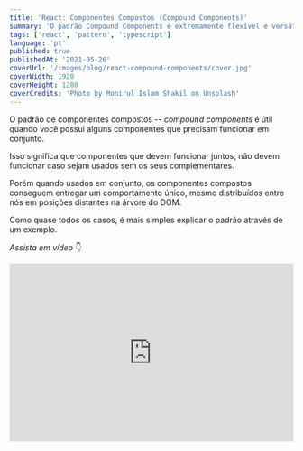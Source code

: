 ```yaml
---
title: 'React: Componentes Compostos (Compound Components)'
summary: 'O padrão Compound Components é extremamente flexível e versátil. Nesse tutorial apresento um exemplo bem simples, porém completo usando abas.'
tags: ['react', 'pattern', 'typescript']
language: 'pt'
published: true
publishedAt: '2021-05-26'
coverUrl: '/images/blog/react-compound-components/cover.jpg'
coverWidth: 1920
coverHeight: 1280
coverCredits: 'Photo by Monirul Islam Shakil on Unsplash'
---
```


O padrão de componentes compostos -- *compound components* é útil
quando você possui alguns componentes que precisam funcionar em conjunto.

Isso significa que componentes que devem funcionar juntos, não devem funcionar
caso sejam usados sem os seus complementares.

Porém quando usados em conjunto, os componentes compostos conseguem entregar
um comportamento único, mesmo distribuídos entre nós em posições distantes na árvore do DOM.

Como quase todos os casos, é mais simples explicar o padrão através de um exemplo.

*Assista em vídeo* 👇

<section className="w-full flex flex-col justify-center items-center">
  <iframe
    width="100%"
    height="315"
    src="https://www.youtube.com/embed/wJ0_bUNurU4"
    title="YouTube video player"
    frameborder="0"
    allow="accelerometer; autoplay; clipboard-write; encrypted-media; gyroscope; picture-in-picture"
    allowfullscreen
  />
</section>


## Exemplo

> Você pode acessar o resultado final [neste repositório no Github](https://github.com/gustavofsantos/react-compound-components).

Imagine um caso onde é necessário gerenciar um conjunto de abas. Existe o cabeçalho
onde o usuário pode clicar e selecionar uma aba e o corpo, onde é montado na tela a aba selecionada.

Vou começar definindo um arquivo de testes com algumas propriedades que o código deve implementar.
A primeira propriedade é que, por padrão, nenhuma aba deve ser montada na página.

```tsx:example.spec.tsx
describe("Compound Components", () => {
  it.todo("Should not render any tab");
});
```

A segunda propriedade é que, dado um identificador de aba inicial, a interface montada na 
tela deve ser a relacionada com o identificador padrão:

```tsx:example.spec.tsx
describe("Compound Components", () => {
  it.todo("Should not render any tab");
  it.todo("Should render the default selected tab");
});
```

A terceira propriedade é que, quando o usuário clicar em um cabeçalho, deve ser montado na página
a aba relacionada ao cabeçalho.

```tsx:example.spec.tsx
describe("Compound Components", () => {
  it.todo("Should not render any tab");
  it.todo("Should render the default selected tab");
  it.todo("Should render panel when click in the header");
});
```

Agora estou pronto para começar a implementar o código que eu gostaria de ter disponível para o meu teste.
Vou definir uma função `Ui`, que representa um cliente dos componentes que eu desejo implementar.

```tsx:example.spec.tsx
const Ui = ({ defaultTab = "" }) => (
  <Tabs defaultTab={defaultTab}>
    <div>
      <TabHeader tabId="users">Users</TabHeader>
      <TabHeader tabId="settings">Settings</TabHeader>
    </div>

    <div>
      <TabBody tabId="users">
        <span data-testid="users-panel">Users panel</span>
      </TabBody>
      <TabBody tabId="settings">
        <span data-testid="settings-panel">Settings panel</span>
      </TabBody>
    </div>
  </Tabs>
);

describe("Compound Components", () => {
  it.todo("Should not render any tab");
  it.todo("Should render the default selected tab");
  it.todo("Should render panel when click in the header");
});
```

Os componentes `<Tabs />`, `<TabHeader />` e `<TabBody />` serão implementados e deverão ser exportados 
do arquivo `example.tsx`. Portanto defino estes imports na primeira linha do meu arquivo de testes.

```tsx:example.spec.tsx
import { Tabs, TabBody, TabHeader } from "./example";

const Ui = ({ defaultTab = "" }) => ( /* ... */ );

describe("Compound Components", () => {
  it.todo("Should not render any tab");
  it.todo("Should render the default selected tab");
  it.todo("Should render panel when click in the header");
});
```

Com a interface de teste em mãos e a descrição dos comportamentos base, posso implementar o primeiro teste:

```tsx:example.spec.tsx
import { render, screen } from "@testing-library/react";
import { Tabs, TabBody, TabHeader } from "./example";

const Ui = ({ defaultTab = "" }) => ( /* ... */ );

describe("Compound Components", () => {
  it("Should not render any tab", () => {
    render(<Ui />);

    expect(screen.queryByTestId("users-panel")).toBeNull();
    expect(screen.queryByTestId("settings-panel")).toBeNull();
  });

  it.todo("Should render the default selected tab");
  it.todo("Should render panel when click in the header");
});
```

Rodo os testes e obviamente eles quebram porque o arquivo `example.tsx` não existe; tampouco os componentes
usados em `Ui`. Crio o arquivo `example.tsx` ao lado do arquivo `example.spec.tsx` e escrevo as primeiras linhas:

```tsx:example.tsx
export const Tabs = () => {};

export const TabHeader = () => {};

export const TabBody = () => {};
```

Obviamente o código acima não resolve o problema. Porém agora os erros são outros.

O primeiro ponto é que vou usar a API de contextos do React e vou criar um contexto que vai englobar
os componentes `<TabHeader />` e `<TabBody />`.

O componente `<Tabs />` vai servir como um *provider* local. Por questões estéticas pessoais, prefiro não usar
o sufixo *provider*. Então ao invés de chamar `Tabs` de `TabsProvider`, prefiro manter a simplicidade do nome
e definir como `Tabs`.

```tsx:example.tsx
import { createContext } from "react";

type ContextType = {
  selected: string;
  setSelected(selected: string): void;
};

const TabsContext = createContext<ContextType>({
  selected: undefined,
  setSelected() {},
});

export const Tabs = () => {};

export const TabHeader = () => {};

export const TabBody = () => {};
```

Outra preferência pessoal é usar objetos ao invés de tuplas. Acima eu defini o tipo do contexto, além de 
criar o contexto com o devido valor inicial. Em seguida vou implementar o componente `Tabs` para que ele
seja o provedor do contexto local.

```tsx:example.tsx
// ...

const TabsContext = createContext<ContextType>({
  selected: undefined,
  setSelected() {},
});

export const Tabs = ({ children, defaultTab = "" }) => {
  const [selected, setSelected] = useState(defaultTab);

  return (
    <TabsContext.Provider value={{ selected, setSelected }}>
      {children}
    </TabsContext.Provider>
  );
};

// ...
```

Vejo com maus olhos o uso indiscriminado do hook `useContext` dentro do código fonte. O hook `useContext` deve
estar diretamente relacionado com um contexto. É muito mais claro para o leitor do código que, pelo menos,
haja um apelido para este hook, ou seja, outra função com um nome mais amigável.

Nessa direção, vou criar um hook chamado `useTabs` que única e exclusivamente, usa o contexto `TabsContext`.

```tsx:example.tsx
// ...

const TabsContext = createContext<ContextType>({
  selected: undefined,
  setSelected() {},
});

const useTabs = () => useContext(TabsContext);

export const Tabs = ({ children, defaultTab = "" }) => {
  const [selected, setSelected] = useState(defaultTab);

  return (
    <TabsContext.Provider value={{ selected, setSelected }}>
      {children}
    </TabsContext.Provider>
  );
};

// ...
```

Com o hook `useTabs`, posso implementar `<TabHeader />` e `<TabBody />`:

```tsx:example.tsx
// ...

const TabsContext = createContext<ContextType>({
  selected: undefined,
  setSelected() {},
});

const useTabs = () => useContext(TabsContext);

// ...

export const TabHeader = ({ children, tabId }) => {
  const { setSelected } = useTabs();

  return <div onClick={() => setSelected(tabId)}>{children}</div>;
};

export const TabBody = ({ children, tabId }) => {
  const { selected } = useTabs();

  return selected === tabId ? children : null;
};
```

Por simplicidade, vou amarrar todos os filhos de `<TabHeader />` em uma `div` e vou anexar a 
essa `div` o evento de `onClick`. Ou seja, sempre que for clicado no cabeçalho, vai ser alterado
o valor da aba selecionada no contexto local.

O único trabalho do componente `<TabBody />` é decidir se retorna o componente filho ou `null` baseado
na aba selecionada.

Com estas implementações, o primeiro teste passa.

Aproveitei o embalo no código anterior e implementei alguns comportamentos a mais que sei que serão
necessários. Portanto escrevo o segundo e o terceiro teste, rodo e os testes passam.

```tsx:example.spec.tsx
import { render, screen } from "@testing-library/react";
import user from "@testing-library/user-event";
import { Tabs, TabBody, TabHeader } from "./example";

const Ui = ({ defaultTab = "" }) => ( /* ... */ );

describe("Compound Components", () => {
  it("Should not render any tab", () => {
    render(<Ui />);

    expect(screen.queryByTestId("users-panel")).toBeNull();
    expect(screen.queryByTestId("settings-panel")).toBeNull();
  });

  it("Should render the default selected tab", () => {
    render(<Ui defaultTab="users" />);

    expect(screen.getByTestId("users-panel")).toBeInTheDocument();
  });

  it("Should render panel when click in the header", () => {
    render(<Ui defaultTab="users" />);

    user.click(screen.getByText(/settings/i));

    expect(screen.getByTestId("settings-panel")).toBeInTheDocument();
    expect(screen.queryByTestId("users-panel")).toBeNull();
  });
});
```

No teste `"Should render panel when click in the header"`, eu acho visualmente feio a linha

```ts
user.click(screen.getByText(/settings/i));
```

Pra mim essa linha não encaixa muito bem dentro do contexto do teste, então extraio
a linha para uma função auxiliar.

```tsx:example.spec.tsx
import { render, screen } from "@testing-library/react";
import user from "@testing-library/user-event";
import { Tabs, TabBody, TabHeader } from "./example";

const Ui = ({ defaultTab = "" }) => ( /* ... */ );

const clickSettings = () =>
  user.click(screen.getByText(/settings/i));

describe("Compound Components", () => {
  it("Should not render any tab", () => {
    render(<Ui />);

    expect(screen.queryByTestId("users-panel")).toBeNull();
    expect(screen.queryByTestId("settings-panel")).toBeNull();
  });

  it("Should render the default selected tab", () => {
    render(<Ui defaultTab="users" />);

    expect(screen.getByTestId("users-panel")).toBeInTheDocument();
  });

  it("Should render panel when click in the header", () => {
    render(<Ui defaultTab="users" />);

    clickSettings();

    expect(screen.getByTestId("settings-panel")).toBeInTheDocument();
    expect(screen.queryByTestId("users-panel")).toBeNull();
  });
});
```

Bem melhor, não?

Um comportamento que é necessário que ocorra é que tanto `<TabHeader />` quanto `<TabBody />`
não devem ser usados sem um contexto local, ou seja, sem serem filhos, em algum nível, do componente `<Tabs />`.

Para melhor indicação, vou estourar um erro em cada componente, para que a pessoa que está usando
estes componentes, ajuste o código.

```tsx:example.tsx
// ...

export const TabHeader = ({ children, tabId }) => {
  const { setSelected } = useTabs();

  if (selected === undefined)
    throw new Error(
      "You should wrap the TabHeader component with Tabs provider"
    );

  return <div onClick={() => setSelected(tabId)}>{children}</div>;
};

export const TabBody = ({ children, tabId }) => {
  const { selected } = useTabs();

  if (selected === undefined)
    throw new Error(
      "You should wrap the TabBody component with Tabs provider"
    );

  return selected === tabId ? children : null;
};
```

Também adiciono dois testes para verificar se o componente realmente estoura estas excessões.

```tsx:example.spec.tsx
import { render, screen } from "@testing-library/react";
import user from "@testing-library/user-event";
import { Tabs, TabBody, TabHeader } from "./example";

const Ui = ({ defaultTab = "" }) => ( /* ... */ );

describe("Compound Components", () => {
  // ...

  it("Should throw error when use TabBody without mount the provider", () => {
    const setup = () =>
      render(<TabBody tabId="body">The body</TabBody>);

    expect(setup).toThrow(
      "You should wrap the TabBody component with Tabs provider"
    );
  });

  it("Should throw error when use TabHeader without mount the provider", () => {
    const setup = () =>
      render(<TabHeader tabId="body">The body</TabHeader>);

    expect(setup).toThrow(
      "You should wrap the TabHeader component with Tabs provider"
    );
  });
});
```

Os testes passam mas o log do `jest-dom` é mostrado no terminal, que é o comportamento correto, mas
visualmente me incomoda. Portanto, nesta suíte vou desabilitar o log de erros no terminal. Fazendo esta última alteração,
este é o arquivo final com os testes.

```tsx:example.spec.tsx
import { render, screen } from "@testing-library/react";
import user from "@testing-library/user-event";
import { Tabs, TabBody, TabHeader } from "./example";

beforeEach(() => {
  jest.spyOn(console, "error");
  console.error.mockImplementation(() => {});
});

afterEach(() => {
  console.error.mockRestore();
});

const Ui = ({ defaultTab = "" }) => (
  <Tabs defaultTab={defaultTab}>
    <div>
      <TabHeader tabId="users">Users</TabHeader>
      <TabHeader tabId="settings">Settings</TabHeader>
    </div>

    <div>
      <TabBody tabId="users">
        <span data-testid="users-panel">Users panel</span>
      </TabBody>
      <TabBody tabId="settings">
        <span data-testid="settings-panel">Settings panel</span>
      </TabBody>
    </div>
  </Tabs>
);

const clickSettings = () => {
  user.click(screen.getByText(/settings/i));
};

describe("Compound Components", () => {
  it("Should not render any tab", () => {
    render(<Ui />);

    expect(screen.queryByTestId("users-panel")).toBeNull();
    expect(screen.queryByTestId("settings-panel")).toBeNull();
  });

  it("Should render the default selected tab", () => {
    render(<Ui defaultTab="users" />);

    expect(screen.getByTestId("users-panel")).toBeInTheDocument();
  });

  it("Should render panel when click in the header", () => {
    render(<Ui defaultTab="users" />);

    clickSettings();

    expect(screen.getByTestId("settings-panel")).toBeInTheDocument();
    expect(screen.queryByTestId("users-panel")).toBeNull();
  });

  it("Should throw error when use TabBody without mount the provider", () => {
    const setup = () =>
      render(<TabBody tabId="body">The body</TabBody>);

    expect(setup).toThrow(
      "You should wrap the TabBody component with Tabs provider"
    );
  });

  it("Should throw error when use TabHeader without mount the provider", () => {
    const setup = () =>
      render(<TabHeader tabId="body">The body</TabHeader>);

    expect(setup).toThrow(
      "You should wrap the TabHeader component with Tabs provider"
    );
  });
});
```

E este é o conteúdo do arquivo `example.tsx`:

```tsx:example.tsx
import { createContext, useContext, useState } from "react";

type ContextType = {
  selected: string;
  setSelected(selected: string): void;
};

const TabsContext = createContext<ContextType>({
  selected: undefined,
  setSelected() {},
});

const useTabs = () => useContext(TabsContext);

export const Tabs = ({ children, defaultTab = "" }) => {
  const [selected, setSelected] = useState(defaultTab);

  return (
    <TabsContext.Provider value={{ selected, setSelected }}>
      {children}
    </TabsContext.Provider>
  );
};

export const TabHeader = ({ children, tabId }) => {
  const { selected, setSelected } = useTabs();

  if (selected === undefined)
    throw new Error(
      "You should wrap the TabHeader component with Tabs provider"
    );

  return <div onClick={() => setSelected(tabId)}>{children}</div>;
};

export const TabBody = ({ children, tabId }) => {
  const { selected } = useTabs();

  if (selected === undefined)
    throw new Error(
      "You should wrap the TabBody component with Tabs provider"
    );

  return selected === tabId ? children : null;
};
```

---